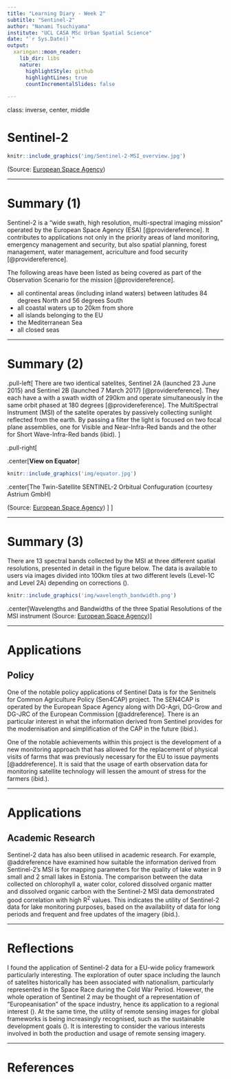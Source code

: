 ```yaml
---
title: "Learning Diary - Week 2"
subtitle: "Sentinel-2"
author: "Nanami Tsuchiyama"
institute: "UCL CASA MSc Urban Spatial Science"
date: "`r Sys.Date()`"
output:
  xaringan::moon_reader:
    lib_dir: libs
    nature:
      highlightStyle: github
      highlightLines: true
      countIncrementalSlides: false
      
---
```


class: inverse, center, middle

# Sentinel-2

```r
knitr::include_graphics('img/Sentinel-2-MSI_overview.jpg')
```

(Source: [European Space Agency](https://sentinels.copernicus.eu/web/sentinel/user-guides/sentinel-2-msi/overview))


---


# Summary (1)

Sentinel-2 is a "wide swath, high resolution, multi-spectral imaging mission" operated by the European Space Agency (ESA) [@providereference]. It contributes to applications not only in the priority areas of land monitoring, emergency management and security, but also spatial planning, forest management, water management, acriculture and food security [@providereference].

The following areas have been listed as being covered as part of the Observation Scenario for the mission [@providereference]. 

- all continental areas (including inland waters) between latitudes 84 degrees North and 56 degrees South
- all coastal waters up to 20km from shore 
- all islands belonging to the EU
- the Mediterranean Sea
- all closed seas

---

# Summary (2) 

.pull-left[
There are two identical satelites, Sentinel 2A (launched 23 June 2015) and Sentinel 2B (launched 7 March 2017) [@providereference]. They each have a with a swath width of 290km and operate simultaneously in the same orbit phased at 180 degrees [@providereference]. The MultiSpectral Instrument (MSI) of the satelite operates by passively collecting sunlight reflected from the earth. By passing a filter the light is focused on two focal plane assemblies, one for Visible and Near-Infra-Red bands and the other for Short Wave-Infra-Red bands (ibid). 
]

.pull-right[

.center[**View on Equator**]

```r
knitr::include_graphics('img/equator.jpg')
```

.center[The Twin-Satellite SENTINEL-2 Orbitual Confuguration (courtesy Astrium GmbH) 

(Source: [European Space Agency](https://sentinels.copernicus.eu/web/sentinel/user-guides/sentinel-2-msi/overview))
]
]


---

# Summary (3)

There are 13 spectral bands collected by the MSI at three different spatial resolutions, presented in detail in the figure below. The data is available to users via images divided into 100km tiles at two different levels (Level-1C and Level 2A) depending on corrections ().

```r
knitr::include_graphics('img/wavelength_bandwidth.png')
```

.center[Wavelengths and Bandwidths of the three Spatial Resolutions of the MSI instrument (Source: [European Space Agency](https://sentinels.copernicus.eu/ar/web/sentinel/missions/sentinel-2/instrument-payload/resolution-and-swath))]

---

# Applications

## Policy

One of the notable policy applications of Sentinel Data is for the Senitnels for Common Agriculture Policy (Sen4CAP) project. 
The SEN4CAP is operated by the European Space Agency along with DG-Agri, DG-Grow and DG-JRC of the European Commission [@addreference]. There is an particular interest in what the information derived from Sentinel provides for the modernisation and simplification of the CAP in the future (ibid.). 

One of the notable achievements within this project is the development of a new monitoring approach that has allowed for the replacement of physical visits of farms that was previously necessary for the EU to issue payments [@addreference]. It is said that the usage of earth observation data for monitoring satellite technology will lessen the amount of stress for the farmers (ibid.). 

---

# Applications 

## Academic Research
Sentinel-2 data has also been utilised in academic research. For example, @addreference have examined how suitable the information derived from Sentinel-2's MSI is for mapping parameters for the quality of lake water in 9 small and 2 small lakes in Estonia. The comparison between the data collected on chlorophyll a, water color, colored dissolved organic matter and dissolved organic carbon with the Sentinel-2 MSI data demonstrated good correlation with high R<sup>2</sup> values. This indicates the utility of Sentinel-2 data for lake monitoring purposes, based on the availability of data for long periods and frequent and free updates of the imagery (ibid.).   



---

# Reflections

I found the application of Sentinel-2 data for a EU-wide policy framework particularly interesting. The exploration of outer space including the launch of satelites historically has been associated with nationalism, particularly represented in the Space Race during the Cold War Period. However, the whole operation of Sentinel 2 may be thought of a representation of "Europeanisation" of the space industry, hence its application to a regional interest (). At the same time, the utility of remote sensing images for global frameworks is being increasingly recognised, such as the sustainable development goals (). It is interesting to consider the various interests involved in both the production and usage of remote sensing imagery. 

---

# References


